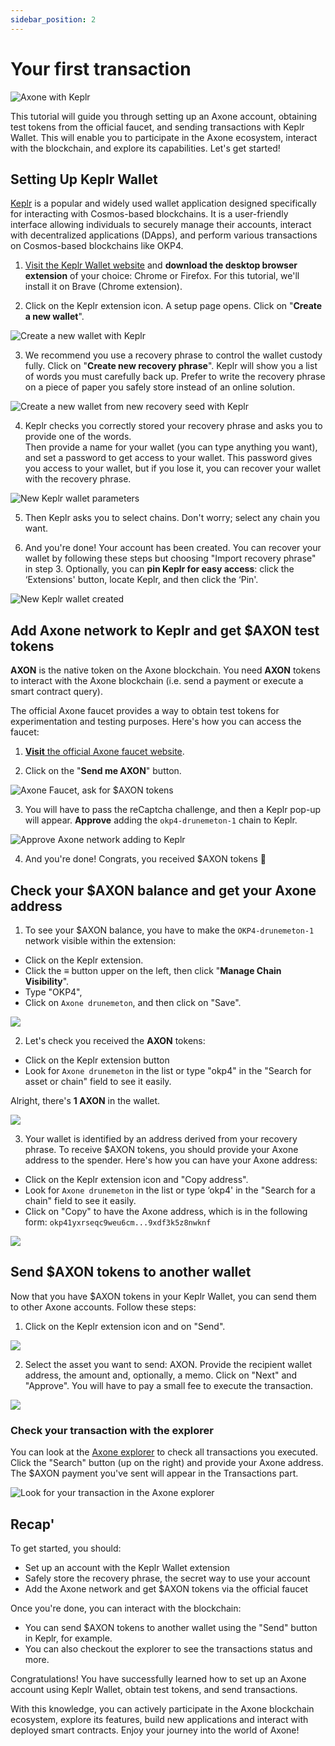 ```yaml
---
sidebar_position: 2
---
```


# Your first transaction

![Axone with Keplr](/img/content/tutorials/keplr-0.webp)

This tutorial will guide you through setting up an Axone account, obtaining test tokens from the official faucet, and sending transactions with Keplr Wallet. This will enable you to participate in the Axone ecosystem, interact with the blockchain, and explore its capabilities. Let's get started!

## Setting Up Keplr Wallet

[Keplr](https://www.keplr.app/) is a popular and widely used wallet application designed specifically for interacting with Cosmos-based blockchains. It is a user-friendly interface allowing individuals to securely manage their accounts, interact with decentralized applications (DApps), and perform various transactions on Cosmos-based blockchains like OKP4.

1. [Visit the Keplr Wallet website](https://www.keplr.app/download) and **download the desktop browser extension** of your choice: Chrome or Firefox. For this tutorial, we'll install it on Brave (Chrome extension).

2. Click on the Keplr extension icon. A setup page opens. Click on "**Create a new wallet**".

![Create a new wallet with Keplr](/img/content/tutorials/keplr-1.webp)

3. We recommend you use a recovery phrase to control the wallet custody fully. Click on "**Create new recovery phrase**". Keplr will show you a list of words you must carefully back up. Prefer to write the recovery phrase on a piece of paper you safely store instead of an online solution.  

![Create a new wallet from new recovery seed with Keplr](/img/content/tutorials/keplr-2.webp)

4. Keplr checks you correctly stored your recovery phrase and asks you to provide one of the words.  
Then provide a name for your wallet (you can type anything you want), and set a password to get access to your wallet. This password gives you access to your wallet, but if you lose it, you can recover your wallet with the recovery phrase.

![New Keplr wallet parameters](/img/content/tutorials/keplr-3.webp)

5. Then Keplr asks you to select chains. Don't worry; select any chain you want.

6. And you're done! Your account has been created. You can recover your wallet by following these steps but choosing "Import recovery phrase" in step 3.
Optionally, you can **pin Keplr for easy access**: click the ‘Extensions' button, locate Keplr, and then click the ‘Pin'.

![New Keplr wallet created](/img/content/tutorials/keplr-4.webp)

## Add Axone network to Keplr and get $AXON test tokens

**AXON** is the native token on the Axone blockchain. You need **AXON** tokens to interact with the Axone blockchain (i.e. send a payment or execute a smart contract query).

The official Axone faucet provides a way to obtain test tokens for experimentation and testing purposes. Here's how you can access the faucet:

1. [**Visit** the official Axone faucet website](https://faucet.okp4.network/).

2. Click on the "**Send me AXON**" button.

![Axone Faucet, ask for $AXON tokens](/img/content/tutorials/keplr-5.webp)

3. You will have to pass the reCaptcha challenge, and then a Keplr pop-up will appear. **Approve** adding the `okp4-drunemeton-1` chain to Keplr.

![Approve Axone network adding to Keplr](/img/content/tutorials/keplrmaj-6.webp)

4. And you're done! Congrats, you received $AXON tokens 🥳

## Check your $AXON balance and get your Axone address

1. To see your $AXON balance, you have to make the `OKP4-drunemeton-1` network visible within the extension: 

- Click on the Keplr extension.
- Click the **≡** button upper on the left, then click "**Manage Chain Visibility**". 
- Type "OKP4", 
- Click on `Axone drunemeton`, and then click on "Save".

<div style={{ display: "flex", justifyContent: "center" }}><img src="/img/content/tutorials/keplrmaj-8.webp"></img></div>

2. Let's check you received the **AXON** tokens:

- Click on the Keplr extension button
- Look for `Axone drunemeton` in the list or type "okp4" in the "Search for asset or chain" field to see it easily. 

Alright, there's **1 AXON** in the wallet.

<div style={{ display: "flex", justifyContent: "center" }}><img src="/img/content/tutorials/keplrmaj-9.webp"></img></div>

3. Your wallet is identified by an address derived from your recovery phrase. To receive $AXON tokens, you should provide your Axone address to the spender.
Here's how you can have your Axone address: 

- Click on the Keplr extension icon and "Copy address".
- Look for `Axone drunemeton` in the list or type ‘okp4' in the "Search for a chain" field to see it easily.
- Click on "Copy" to have the Axone address, which is in the following form:  `okp41yxrseqc9weu6cm...9xdf3k5z8nwknf`

<div style={{ display: "flex", justifyContent: "center" }}><img src="/img/content/tutorials/keplrmaj-10.webp"></img></div>

## Send $AXON tokens to another wallet

Now that you have $AXON tokens in your Keplr Wallet, you can send them to other Axone accounts. Follow these steps:

1. Click on the Keplr extension icon and on "Send".

<div style={{ display: "flex", justifyContent: "center" }}><img src="/img/content/tutorials/keplr-11.webp"></img></div>

2. Select the asset you want to send: AXON. Provide the recipient wallet address, the amount and, optionally, a memo. Click on "Next" and "Approve". You will have to pay a small fee to execute the transaction.

<div style={{ display: "flex", justifyContent: "center" }}><img src="/img/content/tutorials/keplrmaj-12.webp"></img></div>

### Check your transaction with the explorer

You can look at the [Axone explorer](https://explore.okp4.network/OKP4%20Drunemeton%20testnet) to check all transactions you executed. Click the "Search" button (up on the right) and provide your Axone address. The $AXON payment you've sent will appear in the Transactions part.

![Look for your transaction in the Axone explorer](/img/content/tutorials/keplr-13.webp)

## Recap'

To get started, you should:

- Set up an account with the Keplr Wallet extension
- Safely store the recovery phrase, the secret way to use your account
- Add the Axone network and get $AXON tokens via the official faucet

Once you're done, you can interact with the blockchain:
- You can send $AXON tokens to another wallet using the "Send" button in Keplr, for example.
- You can also checkout the explorer to see the transactions status and more.

Congratulations! You have successfully learned how to set up an Axone account using Keplr Wallet, obtain test tokens, and send transactions.

 With this knowledge, you can actively participate in the Axone blockchain ecosystem, explore its features, build new applications and interact with deployed smart contracts. Enjoy your journey into the world of Axone!
